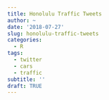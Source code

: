 ```yaml
---
title: Honolulu Traffic Tweets
author: ~
date: '2018-07-27'
slug: honolulu-traffic-tweets
categories:
  - R
tags: 
  - twitter
  - cars
  - traffic
subtitle: ''
draft: TRUE
---
```


```r

```

